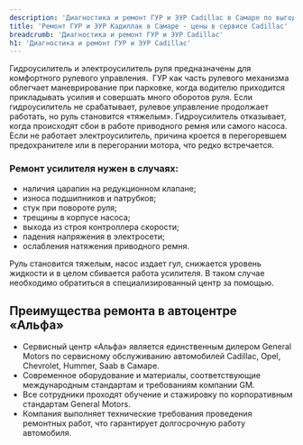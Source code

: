 ```yaml
---
description: 'Диагностика и ремонт ГУР и ЭУР Cadillac в Самаре по выгодным ценам в сертифицированном сервисе Кадиллак.'
title: 'Ремонт ГУР и ЭУР Кадиллак в Самаре - цены в сервисе Cadillac'
breadcrumb: 'Диагностика и ремонт ГУР и ЭУР Cadillac'
h1: 'Диагностика и ремонт ГУР и ЭУР Cadillac'
---
```

<p>
	 Гидроусилитель и электроусилитель руля предназначены для комфортного рулевого управления.&nbsp; ГУР как часть рулевого механизма облегчает маневрирование при парковке, когда водителю приходится прикладывать усилия и совершать много оборотов руля. Если гидроусилитель не срабатывает, рулевое управление продолжает работать, но руль становится «тяжелым». Гидроусилитель отказывает, когда происходят сбои в работе приводного ремня или самого насоса. Если не работает электроусилитель, причина кроется в перегоревшем предохранителе или в перегорании мотора, что редко встречается.&nbsp;&nbsp;
</p>
<h3>Ремонт усилителя нужен в случаях:</h3>
<ul>
	<li>наличия царапин на редукционном клапане;</li>
	<li>износа подшипников и патрубков;</li>
	<li>стук при повороте руля;</li>
	<li>трещины в корпусе насоса;</li>
	<li>выхода из строя контроллера скорости;</li>
	<li>падения напряжения в электросети;</li>
	<li>ослабления натяжения приводного ремня.</li>
</ul>
<p>
	 Руль становится тяжелым, насос издает гул, снижается уровень жидкости и в целом сбивается работа усилителя. В таком случае необходимо обратиться в специализированный центр за помощью.&nbsp;&nbsp;&nbsp;
</p>
<h2>Преимущества ремонта в автоцентре «Альфа»</h2>
<ul>
	<li>Сервисный центр «Альфа» является единственным дилером General Motors по сервисному обслуживанию автомобилей Cadillac, Opel, Chevrolet, Hummer, Saab в Самаре.&nbsp;&nbsp;</li>
	<li>Современное оборудование и материалы, соответствующие международным стандартам и требованиям компании GM.&nbsp;</li>
	<li>Все сотрудники проходят обучение и стажировку по корпоративным стандартам General Motors.</li>
	<li>Компания выполняет технические требования проведения ремонтных работ, что гарантирует долгосрочную работу автомобиля.&nbsp;</li>
</ul>